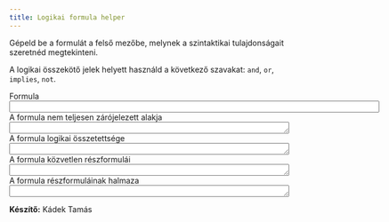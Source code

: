 ```yaml
---
title: Logikai formula helper
---
```


<style>
  .form-control-feedback { z-index: 5; }
</style>

<form>
Gépeld be a formulát a felső mezőbe, melynek a szintaktikai tulajdonságait
szeretnéd megtekinteni.

A logikai összekötő jelek helyett használd a következő szavakat: `and`, `or`,
`implies`, `not`.

<div class="form-group"> <div class="input-group"> <div
class="input-group-addon">Formula</div> <input class="form-control"
onkeyup="getProperties(this.value)" name="input" size="80"/> </div> </div>

<div class="form-group">
<label for="output1">A formula nem teljesen zárójelezett alakja</label>
<textarea readonly class="form-control" cols="60" rows="1" name="output1"></textarea>
</div>

<div class="form-group">
<label for="output2">A formula logikai összetettsége</label>
<textarea readonly class="form-control" cols="60" rows="1" name="output2"></textarea>
</div>

<div class="form-group">
<label for="output3">A formula közvetlen részformulái</label>
<textarea readonly class="form-control" cols="60" rows="1" name="output3"></textarea>
</div>

<div class="form-group">
<label for="output4">A formula részformuláinak halmaza</label>
<textarea readonly class="form-control" cols="60" rows="1" name="output4"></textarea>
</div>
<span class="math display" id="output4"></span>

<script type="text/javascript" src="logika.js"></script>

**Készítő:** Kádek Tamás
